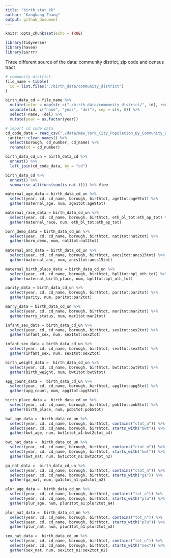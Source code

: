 ```yaml
---
title: "birth_stat_kk"
author: "Kangkang Zhang"
output: github_document
---
```


```r
knitr::opts_chunk$set(echo = TRUE)

library(tidyverse)
library(haven)
library(purrr)
```

Three different source of the data: community district, zip code and census tract
```r
# community district
file_name = tibble(
  id = list.files("./birth_data/community_district")
)

birth_data_cd = file_name %>%
  mutate(infor = map(str_c("./birth_data/community_district/", id), read_sas)) %>% 
  separate(id, c("name", "year", "del"), sep = c(6, 8)) %>% 
  select(-name, -del) %>% 
  mutate(year = as.factor(year))

# import cd code data
cd_code_data = read_csv("./data/New_York_City_Population_By_Community_Districts2.csv") %>%
 janitor::clean_names() %>%
  select(borough, cd_number, cd_name) %>% 
  rename(cd = cd_number)

birth_data_cd_un = birth_data_cd %>% 
  unnest() %>% 
  left_join(cd_code_data, by = "cd") 
```

```r
birth_data_cd %>% 
  unnest() %>% 
  summarise_all(funs(sum(is.na(.)))) %>% View

maternal_age_data = birth_data_cd_un %>% 
  select(year, cd, cd_name, borough, birthtot, age1tot:age9tot) %>%
  gather(maternal_age, num, age1tot:age9tot)

maternal_race_data = birth_data_cd_un %>% 
  select(year, cd, cd_name, borough, birthtot, eth_bl_tot:eth_ap_tot) %>%
  gather(maternal_race, num, eth_bl_tot:eth_ap_tot)

born_demo_data = birth_data_cd_un %>% 
  select(year, cd, cd_name, borough, birthtot, nat1tot:nat2tot) %>%
  gather(born_demo, num, nat1tot:nat2tot)
  
maternal_anc_data = birth_data_cd_un %>% 
  select(year, cd, cd_name, borough, birthtot, ancs1tot:ancs15tot) %>%
  gather(maternal_anc, num, ancs1tot:ancs15tot)

maternal_birth_place_data = birth_data_cd_un %>% 
  select(year, cd, cd_name, borough, birthtot, bpl1tot:bpl_oth_tot) %>%
  gather(maternal_birth_place, num, bpl1tot:bpl_oth_tot)

parity_data = birth_data_cd_un %>% 
  select(year, cd, cd_name, borough, birthtot, par1tot:par2tot) %>%
  gather(parity, num, par1tot:par2tot)

marry_data = birth_data_cd_un %>% 
  select(year, cd, cd_name, borough, birthtot, mar1tot:mar2tot) %>%
  gather(marry_status, num, mar1tot:mar2tot)

infant_sex_data = birth_data_cd_un %>% 
  select(year, cd, cd_name, borough, birthtot, sex1tot:sex2tot) %>%
  gather(infant_sex, num, sex1tot:sex2tot)

infant_sex_data = birth_data_cd_un %>% 
  select(year, cd, cd_name, borough, birthtot, sex1tot:sex2tot) %>%
  gather(infant_sex, num, sex1tot:sex2tot)

birth_weight_data =  birth_data_cd_un %>% 
  select(year, cd, cd_name, borough, birthtot, bwt1tot:bwt9tot) %>%
  gather(birth_weight, num, bwt1tot:bwt9tot)

apg_count_data =  birth_data_cd_un %>% 
  select(year, cd, cd_name, borough, birthtot, apg1tot:apg5tot) %>%
  gather(apg_count, num, apg1tot:apg5tot)

birth_place_data =  birth_data_cd_un %>% 
  select(year, cd, cd_name, borough, birthtot, pob1tot:pob5tot) %>%
  gather(birth_place, num, pob1tot:pob5tot)

bwt_age_data =  birth_data_cd_un %>%
  select(year, cd, cd_name, borough, birthtot, contains("ctot_a")) %>%
  select(year, cd, cd_name, borough, birthtot, starts_with("bwt")) %>% 
  gather(bwt_age, num, bwt1ctot_a1:bwt2ctot_a4)

bwt_nat_data =  birth_data_cd_un %>%
  select(year, cd, cd_name, borough, birthtot, contains("ctot_n")) %>%
  select(year, cd, cd_name, borough, birthtot, starts_with("bwt")) %>% 
  gather(bwt_nat, num, bwt1ctot_n1:bwt2ctot_n2)

ga_nat_data =  birth_data_cd_un %>%
  select(year, cd, cd_name, borough, birthtot, contains("ctot_n")) %>%
  select(year, cd, cd_name, borough, birthtot, starts_with("ga")) %>% 
  gather(ga_nat, num, ga1ctot_n1:ga2ctot_n2)

plur_age_data =  birth_data_cd_un %>%
  select(year, cd, cd_name, borough, birthtot, contains("tot_a")) %>%
  select(year, cd, cd_name, borough, birthtot, starts_with("plu")) %>% 
  gather(plur_age, num, plur1tot_a1:plur2tot_a4)

plur_nat_data =  birth_data_cd_un %>%
  select(year, cd, cd_name, borough, birthtot, contains("tot_n")) %>%
  select(year, cd, cd_name, borough, birthtot, starts_with("plu")) %>% 
  gather(plur_nat, num, plur1tot_n1:plur2tot_n2)

sex_nat_data =  birth_data_cd_un %>%
  select(year, cd, cd_name, borough, birthtot, contains("tot_n")) %>%
  select(year, cd, cd_name, borough, birthtot, starts_with("sex")) %>% 
  gather(sex_nat, num, sex1tot_n1:sex2tot_n2)
```

